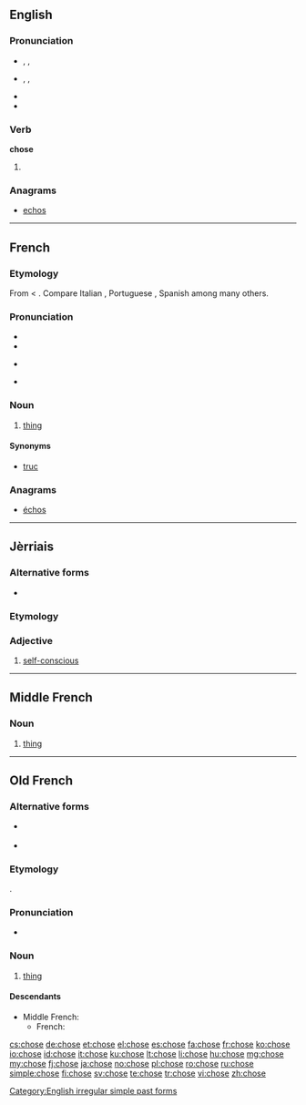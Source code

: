 {{also|Chose|CHOSE}}
==English==

===Pronunciation===
* {{a|UK}} {{enPR|chōz}}, {{IPA|/tʃəʊz/}}, {{X-SAMPA|/tS@Uz/}}
* {{a|US}} {{enPR|chōz}}, {{IPA|/tʃoʊz/}}, {{X-SAMPA|/tSoUz/}}
* {{audio|En-us-chose.ogg|Audio (US)}}
* {{rhymes|əʊz}}

===Verb===
'''chose'''

# {{simple past of|choose}}

===Anagrams===
* [[echos#English|echos]]

[[Category:English irregular simple past forms]]

----

==French==

===Etymology===
From {{etyl|fro|fr}} < {{etyl|la|fr}} {{term|causa|lang=la}}. Compare Italian {{term|cosa|lang=it}}, Portuguese {{term|coisa|lang=pt}}, Spanish {{term|cosa|lang=es}} among many others.

===Pronunciation===
* {{IPA|/ʃoz/|lang=fr}}
* {{audio|Fr-chose.ogg|audio (France)}}
* {{a|Quebec}} {{IPA|[ʃou̯z]|lang=fr}}
* {{rhymes|oz|lang=fr}}

===Noun===
{{fr-noun|f}}

# [[thing]]

====Synonyms====
* [[truc]] {{m}}

===Anagrams===
* [[échos#French|échos]]

----

==Jèrriais==

===Alternative forms===
* {{qualifier|Saint Ouen}} {{l|roa-jer|chôthe}}

===Etymology===
{{rfe|lang=roa-jer}}

===Adjective===
{{roa-jer-adj-mf}}

# [[self-conscious]]

----

==Middle French==

===Noun===
{{frm-noun|f}}

# [[thing]]

----

==Old French==

===Alternative forms===
* {{l/fro|cosa}} {{qualifier|very early Old French}}
* {{l/fro|cose}} {{qualifier|chiefly Old Northern French}}

===Etymology===
{{etyl|la|fro}} {{term|causa|lang=la}}.

===Pronunciation===
* {{IPA|/ˈtʃɔ.zə/|lang=fro}}<!--would make sense anyway-->

===Noun===
{{fro-noun|f}}

# [[thing]] {{gloss|miscellaneous object or concept}}

====Descendants====
* Middle French: {{l/frm|chose}}
** French: {{l|fr|chose}}

[[cs:chose]]
[[de:chose]]
[[et:chose]]
[[el:chose]]
[[es:chose]]
[[fa:chose]]
[[fr:chose]]
[[ko:chose]]
[[io:chose]]
[[id:chose]]
[[it:chose]]
[[ku:chose]]
[[lt:chose]]
[[li:chose]]
[[hu:chose]]
[[mg:chose]]
[[my:chose]]
[[fj:chose]]
[[ja:chose]]
[[no:chose]]
[[pl:chose]]
[[ro:chose]]
[[ru:chose]]
[[simple:chose]]
[[fi:chose]]
[[sv:chose]]
[[te:chose]]
[[tr:chose]]
[[vi:chose]]
[[zh:chose]]